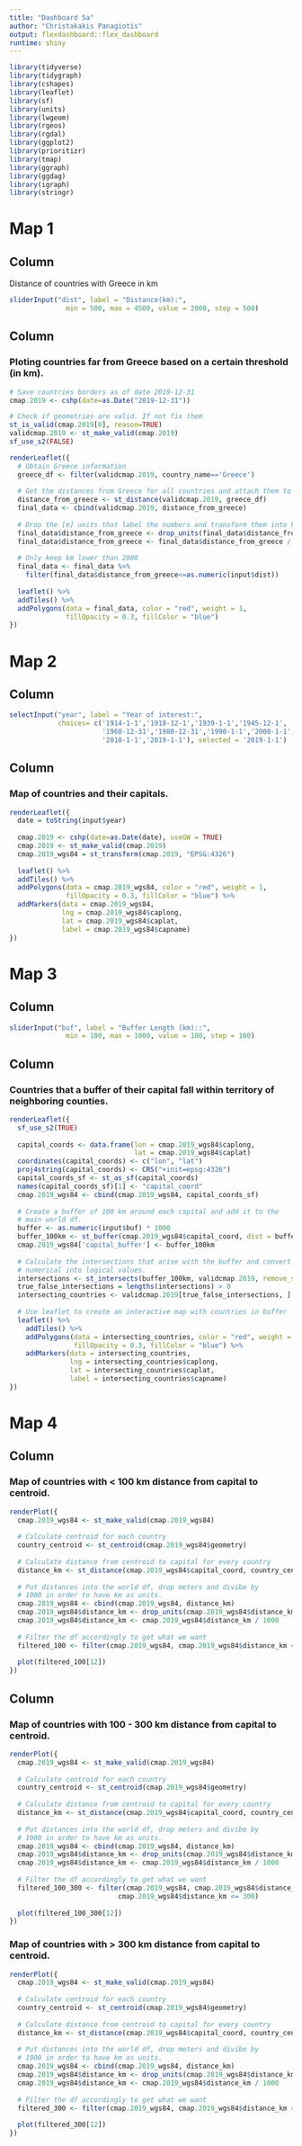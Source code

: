 ---
title: "Dashboard 5a"
author: "Christakakis Panagiotis"
output: flexdashboard::flex_dashboard
runtime: shiny
---

```{r global, include=FALSE}
library(tidyverse)
library(tidygraph)
library(cshapes)
library(leaflet)
library(sf)
library(units)
library(lwgeom)
library(rgeos)
library(rgdal)
library(ggplot2)
library(prioritizr)
library(tmap)
library(ggraph)
library(ggdag)
library(igraph)
library(stringr)
```

Map 1
===================================== 

Column {.sidebar}
-----------------------------------------------------------------------

Distance of countries with Greece in km

```{r input-1}
sliderInput("dist", label = "Distance(km):",
              min = 500, max = 4500, value = 2000, step = 500)
```

Column
-----------------------------------------------------------------------

### Ploting countries far from Greece based on a certain threshold (in km).

```{r page 1a, include=FALSE}
# Save countries borders as of date 2019-12-31
cmap.2019 <- cshp(date=as.Date("2019-12-31"))

# Check if geometries are valid. If not fix them
st_is_valid(cmap.2019[0], reason=TRUE)
validcmap.2019 <- st_make_valid(cmap.2019)
sf_use_s2(FALSE)
```


```{r plot-1}
renderLeaflet({
  # Obtain Greece information
  greece_df <- filter(validcmap.2019, country_name=='Greece')
  
  # Get the distances from Greece for all countries and attach them to the df
  distance_from_greece <- st_distance(validcmap.2019, greece_df)
  final_data <- cbind(validcmap.2019, distance_from_greece)
  
  # Drop the [m] units that label the numbers and transform them into km.
  final_data$distance_from_greece <- drop_units(final_data$distance_from_greece)
  final_data$distance_from_greece <- final_data$distance_from_greece / 1000
  
  # Only keep km lower than 2000
  final_data <- final_data %>%
    filter(final_data$distance_from_greece<=as.numeric(input$dist))
  
  leaflet() %>% 
  addTiles() %>% 
  addPolygons(data = final_data, color = "red", weight = 1,
              fillOpacity = 0.3, fillColor = "blue")
})
```

Map 2
===================================== 
Column {.sidebar}
-----------------------------------------------------------------------

```{r input-2}
selectInput("year", label = "Year of interest:", 
            choices= c('1914-1-1','1918-12-1','1939-1-1','1945-12-1',
                       '1960-12-31','1980-12-31','1990-1-1','2000-1-1',
                       '2010-1-1','2019-1-1'), selected = '2019-1-1')
```
Column
------------------------------------------------------------------------
### Map of countries and their capitals.

```{r page-2}
renderLeaflet({
  date = toString(input$year)
  
  cmap.2019 <- cshp(date=as.Date(date), useGW = TRUE)
  cmap.2019 <- st_make_valid(cmap.2019)
  cmap.2019_wgs84 = st_transform(cmap.2019, "EPSG:4326")
  
  leaflet() %>% 
  addTiles() %>% 
  addPolygons(data = cmap.2019_wgs84, color = "red", weight = 1,
              fillOpacity = 0.3, fillColor = "blue") %>%
  addMarkers(data = cmap.2019_wgs84, 
             lng = cmap.2019_wgs84$caplong, 
             lat = cmap.2019_wgs84$caplat, 
             label = cmap.2019_wgs84$capname)
})
```
Map 3
===================================== 
Column {.sidebar}
-----------------------------------------------------------------------

```{r input-3}
sliderInput("buf", label = "Buffer Length (km)::",
              min = 100, max = 1000, value = 100, step = 100)
```
Column
------------------------------------------------------------------------
### Countries that a buffer of their capital fall within territory of neighboring counties. 

```{r page-3} 
renderLeaflet({
  sf_use_s2(TRUE)
  
  capital_coords <- data.frame(lon = cmap.2019_wgs84$caplong,
                               lat = cmap.2019_wgs84$caplat)
  coordinates(capital_coords) <- c("lon", "lat")
  proj4string(capital_coords) <- CRS("+init=epsg:4326")
  capital_coords_sf <- st_as_sf(capital_coords)
  names(capital_coords_sf)[1] <- "capital_coord"
  cmap.2019_wgs84 <- cbind(cmap.2019_wgs84, capital_coords_sf)
  
  # Create a buffer of 100 km around each capital and add it to the
  # main world df.
  buffer <- as.numeric(input$buf) * 1000
  buffer_100km <- st_buffer(cmap.2019_wgs84$capital_coord, dist = buffer)
  cmap.2019_wgs84['capital_buffer'] <- buffer_100km
  
  # Calculate the intersections that arise with the buffer and convert
  # numerical into logical values.
  intersections <- st_intersects(buffer_100km, validcmap.2019, remove_self = TRUE)
  true_false_intersections = lengths(intersections) > 0
  intersecting_countries <- validcmap.2019[true_false_intersections, ]
  
  # Use leaflet to create an interactive map with countries in buffer
  leaflet() %>% 
    addTiles() %>% 
    addPolygons(data = intersecting_countries, color = "red", weight = 1,
                fillOpacity = 0.3, fillColor = "blue") %>%
    addMarkers(data = intersecting_countries, 
               lng = intersecting_countries$caplong, 
               lat = intersecting_countries$caplat, 
               label = intersecting_countries$capname)
})
```
Map 4
=====================================

Column {data-width=650}
-----------------------------------------------------------------------

### Map of countries with < 100 km distance from capital to centroid.

```{r page-4a}
renderPlot({
  cmap.2019_wgs84 <- st_make_valid(cmap.2019_wgs84)
  
  # Calculate centroid for each country
  country_centroid <- st_centroid(cmap.2019_wgs84$geometry)
  
  # Calculate distance from centroid to capital for every country
  distance_km <- st_distance(cmap.2019_wgs84$capital_coord, country_centroid, by_element = TRUE)
  
  # Put distances into the world df, drop meters and divibe by
  # 1000 in order to have km as units.
  cmap.2019_wgs84 <- cbind(cmap.2019_wgs84, distance_km)
  cmap.2019_wgs84$distance_km <- drop_units(cmap.2019_wgs84$distance_km)
  cmap.2019_wgs84$distance_km <- cmap.2019_wgs84$distance_km / 1000
  
  # Filter the df accordingly to get what we want
  filtered_100 <- filter(cmap.2019_wgs84, cmap.2019_wgs84$distance_km < 100)
  
  plot(filtered_100[12])
})
```

Column {data-width=350}
-----------------------------------------------------------------------

### Map of countries with 100 - 300 km distance from capital to centroid.

```{r page-4b}
renderPlot({
  cmap.2019_wgs84 <- st_make_valid(cmap.2019_wgs84)
  
  # Calculate centroid for each country
  country_centroid <- st_centroid(cmap.2019_wgs84$geometry)
  
  # Calculate distance from centroid to capital for every country
  distance_km <- st_distance(cmap.2019_wgs84$capital_coord, country_centroid, by_element = TRUE)
  
  # Put distances into the world df, drop meters and divibe by
  # 1000 in order to have km as units.
  cmap.2019_wgs84 <- cbind(cmap.2019_wgs84, distance_km)
  cmap.2019_wgs84$distance_km <- drop_units(cmap.2019_wgs84$distance_km)
  cmap.2019_wgs84$distance_km <- cmap.2019_wgs84$distance_km / 1000
  
  # Filter the df accordingly to get what we want
  filtered_100_300 <- filter(cmap.2019_wgs84, cmap.2019_wgs84$distance_km >= 100,
                           cmap.2019_wgs84$distance_km <= 300)
  
  plot(filtered_100_300[12])
})
```

### Map of countries with > 300 km distance from capital to centroid.

```{r page-4c}
renderPlot({
  cmap.2019_wgs84 <- st_make_valid(cmap.2019_wgs84)
  
  # Calculate centroid for each country
  country_centroid <- st_centroid(cmap.2019_wgs84$geometry)
  
  # Calculate distance from centroid to capital for every country
  distance_km <- st_distance(cmap.2019_wgs84$capital_coord, country_centroid, by_element = TRUE)
  
  # Put distances into the world df, drop meters and divibe by
  # 1000 in order to have km as units.
  cmap.2019_wgs84 <- cbind(cmap.2019_wgs84, distance_km)
  cmap.2019_wgs84$distance_km <- drop_units(cmap.2019_wgs84$distance_km)
  cmap.2019_wgs84$distance_km <- cmap.2019_wgs84$distance_km / 1000
  
  # Filter the df accordingly to get what we want
  filtered_300 <- filter(cmap.2019_wgs84, cmap.2019_wgs84$distance_km > 300)
  
  plot(filtered_300[12])
})
```